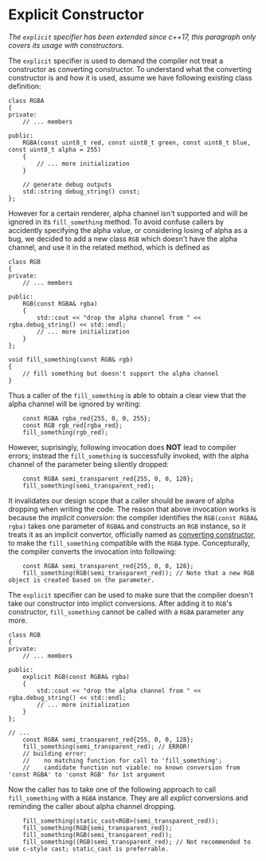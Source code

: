# Explicit Constructor

_The `explicit` specifier has been extended since c++17, this paragraph only covers its usage with constructors._

The `explicit` specifier is used to demand the compiler not treat a constructor as converting constructor. To understand what the converting constructor is and how it is used, assume we have following existing class definition:

```clike
class RGBA
{
private:
    // ... members

public:
    RGBA(const uint8_t red, const uint8_t green, const uint8_t blue, const uint8_t alpha = 255)
    {
		// ... more initialization
    }

	// generate debug outputs
    std::string debug_string() const;
};
```

However for a certain renderer, alpha channel isn't supported and will be ignored in its `fill_something` method. To avoid confuse callers by accidently specifying the alpha value, or considering losing of alpha as a bug, we decided to add a new class `RGB` which doesn't have the alpha channel, and use it in the related method, which is defined as

```clike
class RGB
{
private:
    // ... members

public:
    RGB(const RGBA& rgba)
    {
        std::cout << "drop the alpha channel from " << rgba.debug_string() << std::endl;
		// ... more initialization
    }
};

void fill_something(const RGB& rgb)
{
    // fill something but doesn't support the alpha channel
}
```

Thus a caller of the `fill_something` is able to obtain a clear view that the alpha channel will be ignored by writing:

```clike
    const RGBA rgba_red{255, 0, 0, 255};
    const RGB rgb_red{rgba_red};
    fill_something(rgb_red);
```

However, suprisingly, following invocation does **NOT** lead to compiler errors; instead the `fill_something` is successfully invoked, with the alpha channel of the parameter being silently dropped:

```clike
    const RGBA semi_transparent_red{255, 0, 0, 128};
    fill_something(semi_transparent_red);
```

It invalidates our design scope that a caller should be aware of alpha dropping when writing the code. The reason that above invocation works is because the _implicit conversion_: the compiler identifies the `RGB(const RGBA& rgba)` takes one parameter of `RGBA&` and constructs an `RGB` instance, so it treats it as an implicit convertor, officially named as [converting constructor](https://en.cppreference.com/w/cpp/language/converting_constructor), to make the `fill_something` compatible with the `RGBA` type. Concepturally, the compiler converts the invocation into following:

```clike
    const RGBA semi_transparent_red{255, 0, 0, 128};
    fill_something(RGB(semi_transparent_red)); // Note that a new RGB object is created based on the parameter.
```

The `explicit` specifier can be used to make sure that the compiler doesn't take our constructor into implict conversions. After adding it to `RGB`'s constructor, `fill_something` cannot be called with a `RGBA` parameter any more.

```clike
class RGB
{
private:
    // ... members

public:
    explicit RGB(const RGBA& rgba)
    {
        std::cout << "drop the alpha channel from " << rgba.debug_string() << std::endl;
		// ... more initialization
    }
};

// ...
    const RGBA semi_transparent_red{255, 0, 0, 128};
    fill_something(semi_transparent_red); // ERROR!
	// building error: 
	//    no matching function for call to 'fill_something';
    //    candidate function not viable: no known conversion from 'const RGBA' to 'const RGB' for 1st argument
```

Now the caller has to take one of the following approach to call `fill_something` with a `RGBA` instance. They are all _explict_ conversions and reminding the caller about alpha channel dropping.

```clike
    fill_something(static_cast<RGB>(semi_transparent_red));
    fill_something(RGB{semi_transparent_red});
    fill_something(RGB(semi_transparent_red));
    fill_something((RGB)semi_transparent_red); // Not recommended to use c-style cast; static_cast is preferrable. 
```